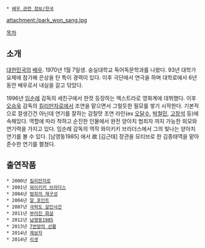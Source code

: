  * [[배우 관련 정보/한국]]

attachment:/park_won_sang.jpg

[[목차]]

== 소개 ==
[[대한민국]]의 [[배우]]. 1970년 1월 7일생. 숭실대학교 독어독문학과를 나왔다. 93년 대학가요제에 참가해 은상을 탄 특이 경력이 있다. 이후 극단에서 연극을 하며 대학로에서 6년동안 배우로서 내실을 갈고 닦았다.

1996년 [[임순례]] 감독의 세친구에서 한컷 등장하는 엑스트라로 영화계에 데뷔했다. 이후 [[오승욱]] 감독의 [[킬리만자로]]에서 조연을 맡으면서 그럴듯한 필모를 쌓기 시작한다. 기본적으로 잘생긴건 아닌데 연기를 잘하는 감칠맛 조연 라인(ex [[오달수]], [[박철민]], [[고창석]] 등)에 속해있다. 역할에 따라 착하고 순진한 인물에서 완전 양아치 범죄자 까지 가능한 외모와 연기력을 가지고 있다. 임순례 감독의 역작 와이키키 브라더스에서 그의 빛나는 양아치 연기를 볼 수 있다. [남영동1985] 에서 故 [김근태] 장관을 모티브로 한 김종태역을 맡아 준수한 연기를 펼쳤다.

== 출연작품 ==
 * 2000년 [[킬리만자로]]
 * 2001년 [[와이키키 브라더스]]
 * 2004년 [[범죄의 재구성]]
 * 2004년 [[알 포인트]]
 * 2007년 [[극락도 살인사건]]
 * 2011년 [[부러진 화살]]
 * 2012년 [[남영동1985]]
 * 2013년 [[7번방의 선물]]
 * 2014년 [[제보자]]
 * 2014년 [[리셋#s-3|리셋]]
